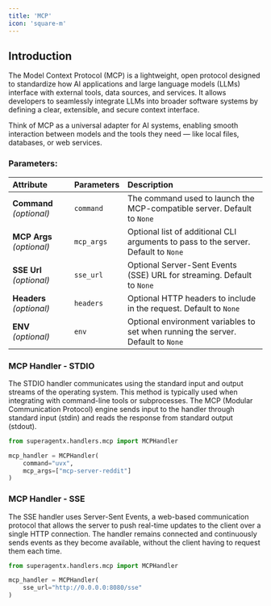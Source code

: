 ```yaml
---
title: 'MCP'
icon: 'square-m'
---
```


## Introduction
The Model Context Protocol (MCP) is a lightweight, open protocol designed to standardize how AI applications and
large language models (LLMs) interface with external tools, data sources, and services. It allows developers to
seamlessly integrate LLMs into broader software systems by defining a clear, extensible, and secure context interface.<br />

Think of MCP as a universal adapter for AI systems, enabling smooth interaction between models and the tools they
need — like local files, databases, or web services.

### Parameters:

| Attribute                          | Parameters                  | Description                                                                            |
| :--------------------              | :----------------           | :-------------------------------------                                                 |
| **Command** _(optional)_           | `command`                   | The command used to launch the MCP-compatible server. Default to `None`                |
| **MCP Args** _(optional)_          | `mcp_args`                  | Optional list of additional CLI arguments to pass to the server. Default to `None`     |
| **SSE Url**  _(optional)_          | `sse_url`                   | Optional Server-Sent Events (SSE) URL for streaming. Default to `None`                 |
| **Headers** _(optional)_           | `headers`                   | Optional HTTP headers to include in the request. Default to `None`                     |
| **ENV**    _(optional)_            | `env`                       | Optional environment variables to set when running the server. Default to `None`       |

### MCP Handler - STDIO
The STDIO handler communicates using the standard input and output streams of the operating system. This method is
typically used when integrating with command-line tools or subprocesses. The MCP (Modular Communication Protocol)
engine sends input to the handler through standard input (stdin) and reads the response from standard output (stdout).

```python
from superagentx.handlers.mcp import MCPHandler

mcp_handler = MCPHandler(
    command="uvx",
    mcp_args=["mcp-server-reddit"]
)
```

### MCP Handler - SSE
The SSE handler uses Server-Sent Events, a web-based communication protocol that allows the server to push real-time
updates to the client over a single HTTP connection. The handler remains connected and continuously sends events as
they become available, without the client having to request them each time.

```python
from superagentx.handlers.mcp import MCPHandler

mcp_handler = MCPHandler(
    sse_url="http://0.0.0.0:8080/sse"
)
```
